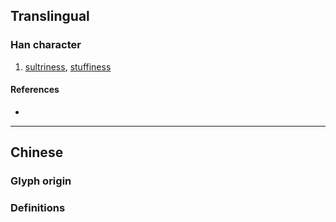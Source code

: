 {{also|熅}}
{{character info/new}}
==Translingual==

===Han character===
{{Han char|rn=86|rad=火|as=09|sn=13|four=|canj=FABT|ids=⿰火昷}}

# [[sultriness]], [[stuffiness]]

====References====
* {{Han ref|kx=0678.161|dkj=19262|hdz=32217.020|uh=7174|ud=29044}}

----

==Chinese==

===Glyph origin===
{{Han etym}}

===Definitions===
{{zh-see|熅|v}}